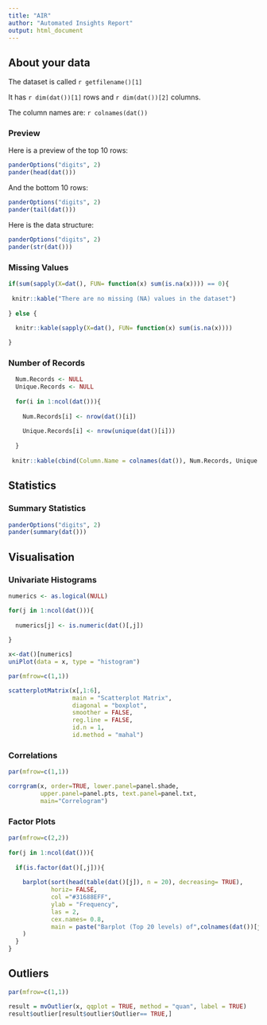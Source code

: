 ```yaml
---
title: "AIR"
author: "Automated Insights Report"
output: html_document
---
```


## About your data

The dataset is called `r getfilename()[1]`

It has `r dim(dat())[1]` rows and `r dim(dat())[2]` columns.

The column names are: `r colnames(dat())`

### Preview 

Here is a preview of the top 10 rows:
```r
panderOptions("digits", 2)
pander(head(dat()))
```

And the bottom 10 rows:
```r
panderOptions("digits", 2)
pander(tail(dat()))
```

Here is the data structure:
```r
panderOptions("digits", 2)
pander(str(dat()))
```

### Missing Values

```r

if(sum(sapply(X=dat(), FUN= function(x) sum(is.na(x)))) == 0){
  
 knitr::kable("There are no missing (NA) values in the dataset")
  
} else {
  
  knitr::kable(sapply(X=dat(), FUN= function(x) sum(is.na(x))))

}

```

### Number of Records

```r

  Num.Records <- NULL
  Unique.Records <- NULL
  
  for(i in 1:ncol(dat())){
    
    Num.Records[i] <- nrow(dat()[i])
    
    Unique.Records[i] <- nrow(unique(dat()[i]))
    
  }
  
 knitr::kable(cbind(Column.Name = colnames(dat()), Num.Records, Unique.Records))

```

\pagebreak

## Statistics  

### Summary Statistics
```r
panderOptions("digits", 2)
pander(summary(dat()))
```
\pagebreak

## Visualisation

### Univariate Histograms

```r

numerics <- as.logical(NULL)

for(j in 1:ncol(dat())){
  
  numerics[j] <- is.numeric(dat()[,j])
  
} 

x<-dat()[numerics]
uniPlot(data = x, type = "histogram")

par(mfrow=c(1,1))
```

\pagebreak

```r
scatterplotMatrix(x[,1:6], 
                  main = "Scatterplot Matrix",
                  diagonal = "boxplot",
                  smoother = FALSE,
                  reg.line = FALSE,
                  id.n = 1,
                  id.method = "mahal")


```

\pagebreak

### Correlations

```r
par(mfrow=c(1,1))

corrgram(x, order=TRUE, lower.panel=panel.shade, 
         upper.panel=panel.pts, text.panel=panel.txt, 
         main="Correlogram")

```

\pagebreak

### Factor Plots  

```r
par(mfrow=c(2,2))
    
for(j in 1:ncol(dat())){
  
  if(is.factor(dat()[,j])){
    
    barplot(sort(head(table(dat()[j]), n = 20), decreasing= TRUE), 
            horiz= FALSE, 
            col ="#31688EFF", 
            ylab = "Frequency", 
            las = 2,
            cex.names= 0.8,
            main = paste("Barplot (Top 20 levels) of",colnames(dat())[j])
    )
  }
}  

```

\pagebreak

## Outliers

```r
par(mfrow=c(1,1))

result = mvOutlier(x, qqplot = TRUE, method = "quan", label = TRUE)
result$outlier[result$outlier$Outlier== TRUE,]

```

